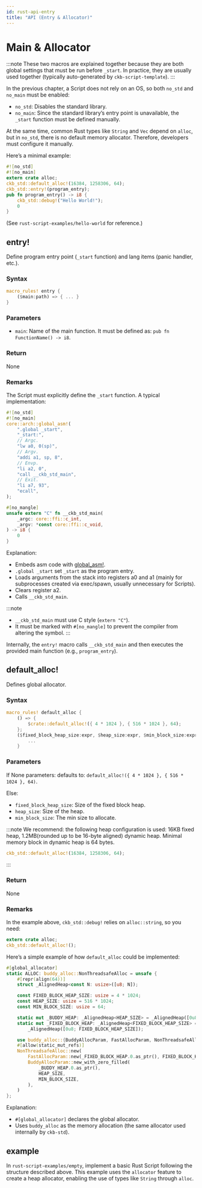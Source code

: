 ```yaml
---
id: rust-api-entry
title: "API (Entry & Allocator)"
---
```



# Main & Allocator

:::note
These two macros are explained together because they are both global settings that must be run before `_start`. In practice, they are usually used together (typically auto-generated by `ckb-script-template`).
:::

In the previous chapter, a Script does not rely on an OS, so both `no_std` and `no_main` must be enabled:

- `no_std`: Disables the standard library.
- `no_main`: Since the standard library’s entry point is unavailable, the `_start` function must be defined manually.

At the same time, common Rust types like `String` and `Vec` depend on `alloc`, but in `no_std`, there is no default memory allocator. Therefore, developers must configure it manually.

Here’s a minimal example:

```rust
#![no_std]
#![no_main]
extern crate alloc;
ckb_std::default_alloc!(16384, 1258306, 64);
ckb_std::entry!(program_entry);
pub fn program_entry() -> i8 {
    ckb_std::debug!("Hello World!");
    0
}
```

(See `rust-script-examples/hello-world` for reference.)

## entry!

Define program entry point (`_start` function) and lang items (panic handler, etc.).

### Syntax

```rust
macro_rules! entry {
    ($main:path) => { ... }
}
```

### Parameters

- `main`: Name of the main function. It must be defined as: `pub fn FunctionName() -> i8`.

### Return

None

### Remarks

The Script must explicitly define the `_start` function. A typical implementation:

```rust
#![no_std]
#![no_main]
core::arch::global_asm!(
    ".global _start",
    "_start:",
    // Argc.
    "lw a0, 0(sp)",
    // Argv.
    "addi a1, sp, 8",
    // Envp.
    "li a2, 0",
    "call __ckb_std_main",
    // Exit.
    "li a7, 93",
    "ecall",
);

#[no_mangle]
unsafe extern "C" fn __ckb_std_main(
    _argc: core::ffi::c_int,
    _argv: *const core::ffi::c_void,
) -> i8 {
    0
}
```

Explanation:

- Embeds asm code with [global_asm!](https://doc.rust-lang.org/reference/inline-assembly.html).
- `.global _start` set `_start` as the program entry.
- Loads arguments from the stack into registers a0 and a1 (mainly for subprocesses created via exec/spawn, usually unnecessary for Scripts).
- Clears register a2.
- Calls `__ckb_std_main`.

:::note

- `__ckb_std_main` must use C style (`extern "C"`).
- It must be marked with `#[no_mangle]` to prevent the compiler from altering the symbol.
  :::

Internally, the `entry!` macro calls `__ckb_std_main` and then executes the provided main function (e.g., `program_entry`).

## default_alloc!

Defines global allocator.

### Syntax

```rust
macro_rules! default_alloc {
    () => {
        $crate::default_alloc!({ 4 * 1024 }, { 516 * 1024 }, 64);
    };
    ($fixed_block_heap_size:expr, $heap_size:expr, $min_block_size:expr) => {
        ...
    }
```

### Parameters

If None parameters: defaults to: `default_alloc!({ 4 * 1024 }, { 516 * 1024 }, 64)`.

Else:

- `fixed_block_heap_size`: Size of the fixed block heap.
- `heap_size`: Size of the heap.
- `min_block_size`: The min size to allocate.

:::note
We recommend:
the following heap configuration is used: 16KB fixed heap, 1.2MB(rounded up to be 16-byte aligned) dynamic heap. Minimal memory block in dynamic heap is 64 bytes.

```rust
ckb_std::default_alloc!(16384, 1258306, 64);
```

:::

### Return

None

### Remarks

In the example above, `ckb_std::debug!` relies on `alloc::string`, so you need:

```rust
extern crate alloc;
ckb_std::default_alloc!();
```

Here’s a simple example of how `default_alloc` could be implemented:

```rust
#[global_allocator]
static ALLOC: buddy_alloc::NonThreadsafeAlloc = unsafe {
    #[repr(align(64))]
    struct _AlignedHeap<const N: usize>([u8; N]);

    const FIXED_BLOCK_HEAP_SIZE: usize = 4 * 1024;
    const HEAP_SIZE: usize = 516 * 1024;
    const MIN_BLOCK_SIZE: usize = 64;

    static mut _BUDDY_HEAP: _AlignedHeap<HEAP_SIZE> = _AlignedHeap([0u8; HEAP_SIZE]);
    static mut _FIXED_BLOCK_HEAP: _AlignedHeap<FIXED_BLOCK_HEAP_SIZE> =
        _AlignedHeap([0u8; FIXED_BLOCK_HEAP_SIZE]);

    use buddy_alloc::{BuddyAllocParam, FastAllocParam, NonThreadsafeAlloc};
    #[allow(static_mut_refs)]
    NonThreadsafeAlloc::new(
        FastAllocParam::new(_FIXED_BLOCK_HEAP.0.as_ptr(), FIXED_BLOCK_HEAP_SIZE),
        BuddyAllocParam::new_with_zero_filled(
            _BUDDY_HEAP.0.as_ptr(),
            HEAP_SIZE,
            MIN_BLOCK_SIZE,
        ),
    )
};
```

Explanation:

- `#[global_allocator]` declares the global allocator.
- Uses `buddy_alloc` as the memory allocation (the same allocator used internally by `ckb-std`).

## example

In `rust-script-examples/empty`, implement a basic Rust Script following the structure described above. This example uses the `allocator` feature to create a heap allocator, enabling the use of types like `String` through `alloc`.
